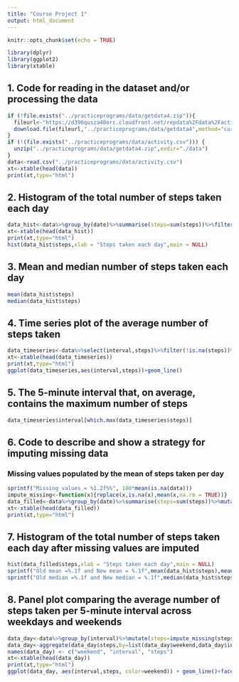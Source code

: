 ```yaml
---
title: "Course Project 1"
output: html_document
---
```


```r
knitr::opts_chunk$set(echo = TRUE)
```

```r
library(dplyr)
library(ggplot2)
library(xtable)
```

## 1. Code for reading in the dataset and/or processing the data

```r
if (!file.exists("../practiceprograms/data/getdata4.zip")){
  fileurl<-"https://d396qusza40orc.cloudfront.net/repdata%2Fdata%2Factivity.zip"
  download.file(fileurl,"../practiceprograms/data/getdata4",method="curl")
}
if (!(file.exists("../practiceprograms/data/activity.csv"))) { 
  unzip("../practiceprograms/data/getdata4.zip",exdir="./data") 
}
data<-read.csv("../practiceprograms/data/activity.csv")
xt<-xtable(head(data))
print(xt,type="html")
```

## 2. Histogram of the total number of steps taken each day

```r
data_hist<-data%>%group_by(date)%>%summarise(steps=sum(steps))%>%filter(!is.na(steps))
xt<-xtable(head(data_hist))
print(xt,type="html")
hist(data_hist$steps,xlab = "Steps taken each day",main = NULL)
```

## 3. Mean and median number of steps taken each day

```r
mean(data_hist$steps)
median(data_hist$steps)
```

## 4. Time series plot of the average number of steps taken

```r
data_timeseries<-data%>%select(interval,steps)%>%filter(!is.na(steps))%>%group_by(interval)%>%summarise(steps=mean(steps))
xt<-xtable(head(data_timeseries))
print(xt,type="html")
ggplot(data_timeseries,aes(interval,steps))+geom_line()
```

## 5. The 5-minute interval that, on average, contains the maximum number of steps

```r
data_timeseries$interval[which.max(data_timeseries$steps)]
```

## 6. Code to describe and show a strategy for imputing missing data
### Missing values populated by the mean of steps taken per day
```r
sprintf("Missing values = %1.2f%%", 100*mean(is.na(data)))
impute_missing<-function(x){replace(x,is.na(x),mean(x,na.rm = TRUE))}
data_filled<-data%>%group_by(date)%>%summarise(steps=sum(steps))%>%mutate(steps=impute_missing(steps))
xt<-xtable(head(data_filled))
print(xt,type="html")
```

## 7. Histogram of the total number of steps taken each day after missing values are imputed
```r
hist(data_filled$steps,xlab = "Steps taken each day",main = NULL)
sprintf("Old mean =%.1f and New mean = %.1f",mean(data_hist$steps),mean(data_filled$steps))
sprintf("Old median =%.1f and New median = %.1f",median(data_hist$steps),median(data_filled$steps))
```

## 8. Panel plot comparing the average number of steps taken per 5-minute interval across weekdays and weekends
```r
data_day<-data%>%group_by(interval)%>%mutate(steps=impute_missing(steps))%>%mutate(date=as.Date(date))%>%mutate(day=weekdays(date))%>%mutate(weekend=ifelse(day=="Saturday"|day=="Sunday", "Weekend", "Weekday" ))
data_day<-aggregate(data_day$steps,by=list(data_day$weekend,data_day$interval),na.omit(mean))
names(data_day) <- c("weekend", "interval", "steps")
xt<-xtable(head(data_day))
print(xt,type="html")
ggplot(data_day, aes(interval,steps, color=weekend)) + geom_line()+facet_grid(weekend ~.)+xlab("Interval")+ylab("Mean of Steps") +ggtitle("Comparison of Average Number of Steps per 5-minute interval")+theme(legend.position = "none")
```